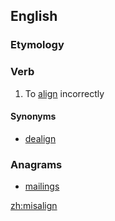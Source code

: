 ==English==

===Etymology===
{{prefix|mis|align|lang=en}}

===Verb===
{{en-verb}}

# To [[align]] incorrectly

====Synonyms====
* [[dealign]]

===Anagrams===
* [[mailings#English|mailings]]

[[zh:misalign]]
